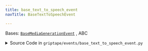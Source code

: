```yaml
---
title: base_text_to_speech_event
navTitle: BaseTextToSpeechEvent

---
```


<span id="griptape.events.base_text_to_speech_event.BaseTextToSpeechEvent"></span>

Bases:
 [`BaseMediaGenerationEvent`](base_media_generation_event.mdx#griptape.events.base_media_generation_event.BaseMediaGenerationEvent "BaseMediaGenerationEvent (griptape.events.base_media_generation_event.BaseMediaGenerationEvent)")
, <span title="abc.ABC">ABC</span>

<details><summary>Source Code in <code>griptape&#47;events&#47;base_text_to_speech_event.py</code></summary>

```python
@define
class BaseTextToSpeechEvent(BaseMediaGenerationEvent, ABC): ...
```

</details>
